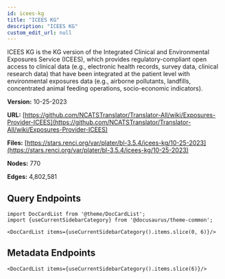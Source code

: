 ```yaml
---
id: icees-kg
title: "ICEES KG"
description: "ICEES KG"
custom_edit_url: null
---
```





ICEES KG is the KG version of the Integrated Clinical and Environmental Exposures Service (ICEES), which provides regulatory-compliant open access to clinical data (e.g., electronic health records, survey data, clinical research data) that have been integrated at the patient level with environmental exposures data (e.g., airborne pollutants, landfills, concentrated animal feeding operations, socio-economic indicators).

**Version:** 10-25-2023

**URL:** [https://github.com/NCATSTranslator/Translator-All/wiki/Exposures-Provider-ICEES](https://github.com/NCATSTranslator/Translator-All/wiki/Exposures-Provider-ICEES)

**Files:** [https://stars.renci.org/var/plater/bl-3.5.4/icees-kg/10-25-2023](https://stars.renci.org/var/plater/bl-3.5.4/icees-kg/10-25-2023)

**Nodes:** 770

**Edges:** 4,802,581






## Query Endpoints
```mdx-code-block
import DocCardList from '@theme/DocCardList';
import {useCurrentSidebarCategory} from '@docusaurus/theme-common';

<DocCardList items={useCurrentSidebarCategory().items.slice(0, 6)}/>
```

## Metadata Endpoints    
```mdx-code-block
<DocCardList items={useCurrentSidebarCategory().items.slice(6)}/>
```
      